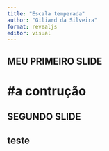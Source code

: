 ```yaml
---
title: "Escala temperada"
author: "Giliard da Silveira"
format: revealjs
editor: visual
---
```


## MEU PRIMEIRO SLIDE

# #a contrução

## SEGUNDO SLIDE

## teste
